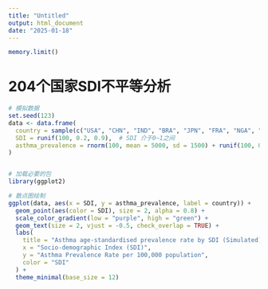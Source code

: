 ```yaml
---
title: "Untitled"
output: html_document
date: "2025-01-18"
---
```



```r
memory.limit()

```


# 204个国家SDI不平等分析

```r
# 模拟数据
set.seed(123)
data <- data.frame(
  country = sample(c("USA", "CHN", "IND", "BRA", "JPN", "FRA", "NGA", "ZAF", "KEN", "RUS"), 100, replace = TRUE),
  SDI = runif(100, 0.2, 0.9),  # SDI 介于0~1之间
  asthma_prevalence = rnorm(100, mean = 5000, sd = 1500) + runif(100, 0.2, 0.9)*5000  # SDI越高，患病率越高
)


# 加载必要的包
library(ggplot2)

# 散点图绘制
ggplot(data, aes(x = SDI, y = asthma_prevalence, label = country)) +
  geom_point(aes(color = SDI), size = 2, alpha = 0.8) +
  scale_color_gradient(low = "purple", high = "green") +
  geom_text(size = 2, vjust = -0.5, check_overlap = TRUE) +
  labs(
    title = "Asthma age-standardised prevalence rate by SDI (Simulated)",
    x = "Socio-demographic Index (SDI)",
    y = "Asthma Prevalence Rate per 100,000 population",
    color = "SDI"
  ) +
  theme_minimal(base_size = 12)
```




